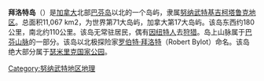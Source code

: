 {{Infobox islands
| name = Bylot
| image name  = Bylot Island.jpg
| image caption  = Bylot Island
| image size  =
| locator map = Bylot Island.svg
| native name =
| native name link =
| nickname =
| location = [[Lancaster_Sound|Lancaster Sound]]
| coordinates = {{coord|73|16|N|78|30|W|region:CA-NU_type:isle_scale:2500000|display=inline,title|name=Bylot Island}}
| archipelago = [[加拿大|加拿大]][[北极群岛|北极群岛]]
| total islands  =
| major islands  =
| area_km2 = 11067
| rank = 72nd
| highest mount  = [[Angilaaq_Mountain|Angilaaq Mountain]]
| elevation_m= 1951
| country = [[加拿大|加拿大]]
| country admin divisions title = [[Provinces_and_territories_of_Canada|Territory]]
| country admin divisions  = {{flag|Nunavut}}
| country admin divisions title 1  = [[努纳武特|地区]]
| country admin divisions 1 = [[基吉柯塔鲁克地区|基吉柯塔鲁克地区]]
| country admin divisions title 2  =
| country admin divisions 2 =
| country largest city =
| country largest city population  =
| country leader title =
| country leader name  =
| population  = 无人
| population as of =
| density_km2 =
| ethnic groups  =
| additional info =
}}'''拜洛特岛'''（{{lang-en|Bylot Island}}）是[[加拿大|加拿大]]北部[[巴芬岛|巴芬岛]]以北的一个岛屿，隶属[[努纳武特|努纳武特]][[基吉柯塔鲁克地区|基吉柯塔鲁克地区]]。总面积11,067 km2，为世界第71大岛屿，加拿大第17大岛屿。该岛东西约180公里，南北约110公里。该岛无常驻居民，偶有[[因纽特人|因纽特人]]去[[狩猎|狩猎]]。岛上山脉属于[[巴芬山脉|巴芬山脉]]的一部分。该岛以北极探险家[[罗伯特·拜洛特|罗伯特·拜洛特]]（Robert Bylot）命名。该岛绝大部分属于[[瑟米里克国家公园|瑟米里克国家公园]]。

{{Authority control}}
[[Category:努纳武特地区地理|Category:努纳武特地区地理]]